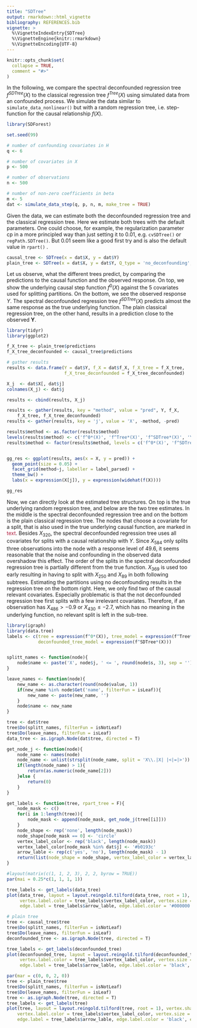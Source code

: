 ```yaml
---
title: "SDTree"
output: rmarkdown::html_vignette
bibliography: REFERENCES.bib
vignette: >
  %\VignetteIndexEntry{SDTree}
  %\VignetteEngine{knitr::rmarkdown}
  %\VignetteEncoding{UTF-8}
---
```


```r
knitr::opts_chunk$set(
  collapse = TRUE,
  comment = "#>"
)
```

In the following, we compare the spectral deconfounded regression tree $f^{SDTree}(X)$ to the classical regression tree $f^{Tree}(X)$ \cite{Breiman2017ClassificationTree} using simulated data from an confounded process. We simulate the data similar to `simulate_data_nonlinear()` but with a random regression tree, i.e. step-function for the causal relationship $f(X)$.

```r
library(SDForest)

set.seed(99)

# number of confounding covariates in H
q <- 6

# number of covariates in X
p <- 500

# number of observations
n <- 500

# number of non-zero coefficients in beta
m <- 5
dat <- simulate_data_step(q, p, n, m, make_tree = TRUE)
```

Given the data, we can estimate both the deconfounded regression tree and the classical regression tree. Here we estimate both trees with the default parameters. One could choose, for example, the regularization parameter cp in a more principled way than just setting it to 0.01, e.g. `cvSDTree()` or `regPath.SDTree()`. But 0.01 seem like a good first try and is also the default value in `rpart()` \cite{Therneau2022Rpart:Trees}.

```r
causal_tree <- SDTree(x = dat$X, y = dat$Y)
plain_tree <- SDTree(x = dat$X, y = dat$Y, Q_type = 'no_deconfounding', cp =)
```

Let us observe, what the different trees predict, by comparing the predictions to the causal function and the observed response. On top, we show the underlying causal step function $f^0(X)$ against the 5 covariates used for splitting partitions. On the bottom, we see the observed response $Y$. The spectral deconfounded regression tree $f^{SDTree}(X)$ predicts almost the same response as the true underlying function. The plain classical regression tree, on the other hand, results in a prediction close to the observed $\mathbf{Y}$.

```r
library(tidyr)
library(ggplot2)

f_X_tree <- plain_tree$predictions
f_X_tree_deconfounded <- causal_tree$predictions

# gather results
results <- data.frame(Y = dat$Y, f_X = dat$f_X, f_X_tree = f_X_tree,
                      f_X_tree_deconfounded = f_X_tree_deconfounded)

X_j  <- dat$X[, dat$j]
colnames(X_j) <- dat$j

results <- cbind(results, X_j)

results <- gather(results, key = "method", value = "pred", Y, f_X, 
    f_X_tree, f_X_tree_deconfounded)
results <- gather(results, key = 'j', value = 'X', -method, -pred)

results$method <- as.factor(results$method)
levels(results$method) <- c('f^0*(X)', 'f^Tree*(X)', 'f^SDTree*(X)', 'Y')
results$method <- factor(results$method, levels = c('f^0*(X)', 'f^SDTree*(X)', 'f^Tree*(X)', 'Y'))


gg_res <- ggplot(results, aes(x = X, y = pred)) +
  geom_point(size = 0.05) +
  facet_grid(method~j, labeller = label_parsed) +
  theme_bw() + 
  labs(x = expression(X[j]), y = expression(widehat(f(X))))

gg_res
```

Now, we can directly look at the estimated tree structures. On top is the true underlying random regression tree, and below are the two tree estimates. In the middle is the spectral deconfounded regression tree and on the bottom is the plain classical regression tree. The nodes that choose a covariate for a split, that is also used in the true underlying causal function, are marked in <span style="color: #b0193c;">text</span>. Besides $X_{320}$, the spectral deconfounded regression tree uses all covariates for splits with a causal relationship with $Y$. Since $X_{584}$ only splits three observations into the node with a response level of 49.6, it seems reasonable that the noise and confounding in the observed data overshadow this effect. The order of the splits in the spectral deconfounded regression tree is partially different from the true function. $X_{369}$ is used too early resulting in having to split with $X_{250}$ and $X_{89}$ in both following subtrees. Estimating the partitions using no deconfounding results in the regression tree on the bottom right. Here, we only find two of the causal relevant covariates. Especially problematic is that the not deconfounded regression tree first splits with a few irrelevant covariates. Therefore, if an observation has $X_{486} > -0.9$ or $X_{430} \leq -2.7$, which has no meaning in the underlying function, no relevant split is left in the sub-tree.

```r
library(igraph)
library(data.tree)
labels <- c(tree = expression(f^0*(X)), tree_model = expression(f^Tree*(X)), 
            deconfounded_tree_model = expression(f^SDTree*(X)))


splitt_names <- function(node){
    node$name <- paste('X', node$j, ' <= ', round(node$s, 3), sep = '')
}

leave_names <- function(node){
    new_name <- as.character(round(node$value, 1))
    if(new_name %in% node$Get('name', filterFun = isLeaf)){
        new_name <- paste(new_name, '')
    }
    node$name <- new_name
}

tree <- dat$tree
tree$Do(splitt_names, filterFun = isNotLeaf)
tree$Do(leave_names, filterFun = isLeaf)
data_tree <- as.igraph.Node(dat$tree, directed = T)

get_node_j <- function(node){
    node_name <- names(node)
    node_name <- unlist(strsplit(node_name, split = 'X\\.|X| |<|=|>'))
    if(length(node_name) > 1){
        return(as.numeric(node_name[2]))
    }else {
        return(0)
    }
}

get_labels <- function(tree, rpart_tree = F){
    node_mask <- c()
    for(i in 1:length(tree)){
        node_mask <- append(node_mask, get_node_j(tree[[i]]))
    }
    node_shape <- rep('none', length(node_mask))
    node_shape[node_mask == 0] <- 'circle'
    vertex_label_color <- rep('black', length(node_mask))
    vertex_label_color[node_mask %in% dat$j] <- '#b0193c'
    arrow_lable <- rep(c('yes', 'no'), length(node_mask) - 1)
    return(list(node_shape = node_shape, vertex_label_color = vertex_label_color, arrow_lable = arrow_lable))
}

#layout(matrix(c(1, 1, 2, 3), 2, 2, byrow = TRUE))
par(mai = 0.25*c(1, 1, 1, 1))

tree_labels <- get_labels(data_tree)
plot(data_tree, layout = layout.reingold.tilford(data_tree, root = 1), vertex.shape = tree_labels$node_shape, 
     vertex.label.color = tree_labels$vertex_label_color, vertex.size = 25, vertex.color = 'lightblue', edge.arrow.size = 0.5, 
     edge.label = tree_labels$arrow_lable, edge.label.color = '#000000', edge.label.cex = 0.8, main = expression(f^0*(X)))

# plain tree
tree <- causal_tree$tree
tree$Do(splitt_names, filterFun = isNotLeaf)
tree$Do(leave_names, filterFun = isLeaf)
deconfounded_tree <- as.igraph.Node(tree, directed = T)

tree_labels <- get_labels(deconfounded_tree)
plot(deconfounded_tree, layout = layout.reingold.tilford(deconfounded_tree, root = 1), vertex.shape = tree_labels$node_shape, 
     vertex.label.color = tree_labels$vertex_label_color, vertex.size = 25, vertex.color = 'lightblue', edge.arrow.size = 0.5, 
     edge.label = tree_labels$arrow_lable, edge.label.color = 'black', edge.label.cex = 0.8, main = labels$deconfounded_tree_model)

par(mar = c(0, 0, 2, 0))
tree <- plain_tree$tree
tree$Do(splitt_names, filterFun = isNotLeaf)
tree$Do(leave_names, filterFun = isLeaf)
tree <- as.igraph.Node(tree, directed = T)
tree_labels <- get_labels(tree)
plot(tree, layout = layout.reingold.tilford(tree, root = 1), vertex.shape = tree_labels$node_shape, 
    vertex.label.color = tree_labels$vertex_label_color, vertex.size = 14, vertex.color = 'lightblue', edge.arrow.size = 0.3, 
    edge.label = tree_labels$arrow_lable, edge.label.color = 'black', edge.label.cex = 0.6, main = labels$tree_model, vertex.label.cex = 0.70)

```

